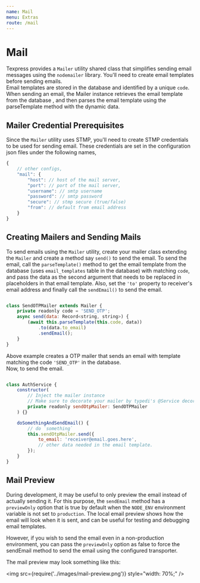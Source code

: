 ```yaml
---
name: Mail
menu: Extras
route: /mail
---
```


# Mail

Texpress provides a `Mailer` utility shared class that simplifies sending email messages using the `nodemailer` library.
You'll need to create email templates before sending emails.  
Email templates are stored in the database and identified by a unique `code`. When sending an email, the Mailer instance retrieves the email template from the database , and then parses the email template using the parseTemplate method with the dynamic data.

## Mailer Credential Prerequisites

Since the `Mailer` utility uses STMP, you'll need to create STMP credentials to be used for sending email. These credentials are set in the configuration json files under the following names,

```javascript
{
    // other configs,
    "mail": {
        "host": // host of the mail server,
        "port": // port of the mail server,
        "username": // smtp username
        "password": // smtp password
        "secure": // stmp secure (true/false)
        "from": // default from email address
    }
}
```

## Creating Mailers and Sending Mails

To send emails using the `Mailer` utility, create your mailer class extending the `Mailer` and create a method say `send()` to send the email. To send the email, call the `parseTemplate()` method to get the email template from the database (uses `email_templates` table in the database) with matching `code`, and pass the data as the second argument that needs to be replaced in placeholders in that email template. Also, set the `'to'` property to receiver's email address and finally call the `sendEmail()` to send the email.

```javascript

class SendOTPMailer extends Mailer {
    private readonly code = 'SEND_OTP';
    async send(data: Record<string, string>) {
        (await this.parseTemplate(this.code, data))
            .to(data.to_email)
            .sendEmail();
    }
}

```

Above example creates a OTP mailer that sends an email with template matching the code `'SEND_OTP'` in the database.  
Now, to send the email.

```javascript

class AuthService {
    constructor(
        // Inject the mailer instance
        // Make sure to decorate your mailer by typedi's @Service decorator to make them injectable
        private readonly sendOtpMailer: SendOTPMailer
    ) {}

    doSomethingAndSendEmail() {
        // do `something`
        this.sendOtpMailer.send({
            to_email: 'receiver@email.goes.here',
            // other data needed in the email template.
        });
    }
}

```

## Mail Preview

During development, it may be useful to only preview the email instead of actually sending it. For this purpose, the `sendEmail` method has a `previewOnly` option that is true by default when the `NODE_ENV` environment variable is not set to `production`. The local email preview shows how the email will look when it is sent, and can be useful for testing and debugging email templates.

However, if you wish to send the email even in a non-production environment, you can pass the `previewOnly` option as false to force the sendEmail method to send the email using the configured transporter.

The mail preview may look something like this:

<img src={require('../images/mail-preview.png')} style="width: 70%;" />
